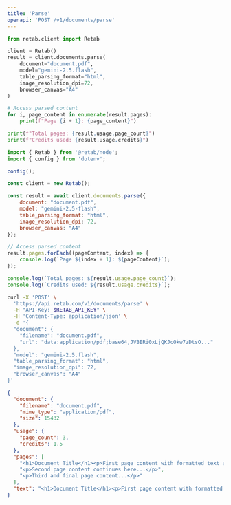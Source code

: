 ```yaml
---
title: 'Parse'
openapi: 'POST /v1/documents/parse'
---
```


<RequestExample>

```python python
from retab.client import Retab

client = Retab()
result = client.documents.parse(
    document="document.pdf",
    model="gemini-2.5.flash",
    table_parsing_format="html",
    image_resolution_dpi=72,
    browser_canvas="A4"
)

# Access parsed content
for i, page_content in enumerate(result.pages):
    print(f"Page {i + 1}: {page_content}")

print(f"Total pages: {result.usage.page_count}")
print(f"Credits used: {result.usage.credits}")
```

```javascript javascript
import { Retab } from '@retab/node';
import { config } from 'dotenv';

config();

const client = new Retab();

const result = await client.documents.parse({
    document: "document.pdf",
    model: "gemini-2.5-flash",
    table_parsing_format: "html",
    image_resolution_dpi: 72,
    browser_canvas: "A4"
});

// Access parsed content
result.pages.forEach((pageContent, index) => {
    console.log(`Page ${index + 1}: ${pageContent}`);
});

console.log(`Total pages: ${result.usage.page_count}`);
console.log(`Credits used: ${result.usage.credits}`);
```

```bash curl
curl -X 'POST' \
  'https://api.retab.com/v1/documents/parse' \
  -H "API-Key: $RETAB_API_KEY" \
  -H 'Content-Type: application/json' \
  -d '{
  "document": {
    "filename": "document.pdf",
    "url": "data:application/pdf;base64,JVBERi0xLjQKJcOkw7zDtsO..."
  },
  "model": "gemini-2.5.flash",
  "table_parsing_format": "html",
  "image_resolution_dpi": 72,
  "browser_canvas": "A4"
}'
```

</RequestExample>

<ResponseExample>

```json 200
{
  "document": {
    "filename": "document.pdf",
    "mime_type": "application/pdf",
    "size": 15432
  },
  "usage": {
    "page_count": 3,
    "credits": 1.5
  },
  "pages": [
    "<h1>Document Title</h1><p>First page content with formatted text and tables...</p>",
    "<p>Second page content continues here...</p>",
    "<p>Third and final page content...</p>"
  ],
  "text": "<h1>Document Title</h1><p>First page content with formatted text and tables...</p><p>Second page content continues here...</p><p>Third and final page content...</p>"
}
```

</ResponseExample>

